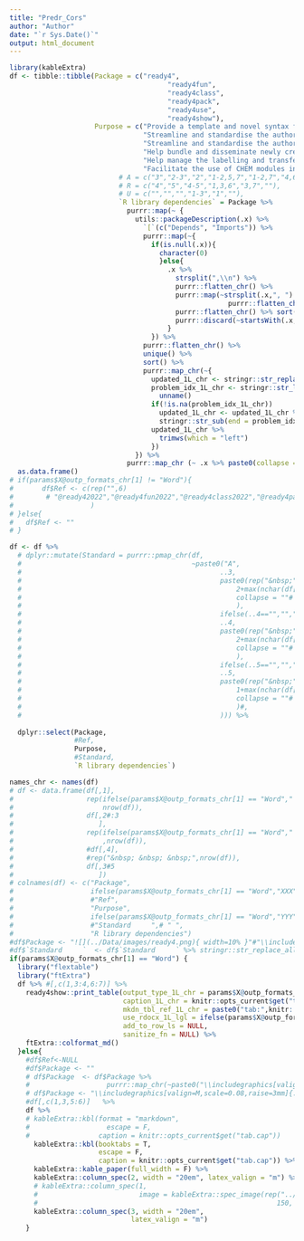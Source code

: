 ```yaml
---
title: "Predr_Cors"
author: "Author"
date: "`r Sys.Date()`"
output: html_document
---
```

```r
library(kableExtra)  
df <- tibble::tibble(Package = c("ready4",
                                       "ready4fun",
                                       "ready4class",
                                       "ready4pack",
                                       "ready4use",
                                       "ready4show"),
                     Purpose = c("Provide a template and novel syntax for modular CHEM implementations and tools for finding interoperable CHEM modules, datasets and reproducible analysis programs.",
                                 "Streamline and standardise the authoring and documenting of functions that support transferable and generalisable model algorithms.",
                                 "Streamline and standardise the authoring and documenting of new interoperable CHEM modules.",
                                 "Help bundle and disseminate newly created CHEM modules as R libraries that are documented, licensed and quality assured.",
                                 "Help manage the labelling and transfer of data between CHEM modules and local and remote data repositories.",
                                 "Facilitate the use of CHEM modules in programs to implement integrated and reproducible data ingest, analysis and reporting pipelines."),
                           # A = c("3","2-3","2","1-2,5,7","1-2,7","4,6"), 
                           # R = c("4","5","4-5","1,3,6","3,7",""),
                           # U = c("","","","1-3","1",""),
                           `R library dependencies` = Package %>%
                             purrr::map(~ {
                               utils::packageDescription(.x) %>%
                                 `[`(c("Depends", "Imports")) %>%
                                 purrr::map(~{
                                   if(is.null(.x)){
                                     character(0)
                                     }else{
                                       .x %>%
                                         strsplit(",\\n") %>%
                                         purrr::flatten_chr() %>%
                                         purrr::map(~strsplit(.x,", ") %>%
                                                      purrr::flatten_chr()) %>%
                                         purrr::flatten_chr() %>% sort() %>%
                                         purrr::discard(~startsWith(.x,"R "))
                                       }
                                   }) %>%
                                 purrr::flatten_chr() %>%
                                 unique() %>%
                                 sort() %>%
                                 purrr::map_chr(~{
                                   updated_1L_chr <- stringr::str_replace_all(.x,"\\n"," ")
                                   problem_idx_1L_chr <- stringr::str_locate(updated_1L_chr," ")[1,1] %>%
                                     unname()
                                   if(!is.na(problem_idx_1L_chr))
                                     updated_1L_chr <- updated_1L_chr %>%
                                     stringr::str_sub(end = problem_idx_1L_chr-1)
                                   updated_1L_chr %>% 
                                     trimws(which = "left") 
                                   })
                               }) %>% 
                             purrr::map_chr (~ .x %>% paste0(collapse = " "))) %>% 
  as.data.frame() 
# if(params$X@outp_formats_chr[1] != "Word"){
#       df$Ref <- c(rep("",6)
#        # "@ready42022","@ready4fun2022","@ready4class2022","@ready4pack2022","@ready4use2022","@ready4show2022"
#                   )
# }else{
#   df$Ref <- ""
# }

df <- df %>%
  # dplyr::mutate(Standard = purrr::pmap_chr(df,
  #                                          ~paste0("A",
  #                                                 ..3,
  #                                                 paste0(rep("&nbsp;",
  #                                                     2+max(nchar(df[,3]))-nchar(..3)),
  #                                                     collapse = ""#
  #                                                     ),
  #                                                 ifelse(..4=="","","R"),
  #                                                 ..4,
  #                                                 paste0(rep("&nbsp;",
  #                                                     2+max(nchar(df[,4]))-nchar(..4)),
  #                                                     collapse = ""#
  #                                                     ),
  #                                                 ifelse(..5=="","","U"),
  #                                                 ..5,
  #                                                 paste0(rep("&nbsp;",
  #                                                     1+max(nchar(df[,5]))-nchar(..5)),
  #                                                     collapse = ""#
  #                                                     )#,
  #                                                 ))) %>%
  
  dplyr::select(Package,
                #Ref,
                Purpose,
                #Standard,
                `R library dependencies`) 

names_chr <- names(df)
# df <- data.frame(df[,1],
#                  rep(ifelse(params$X@outp_formats_chr[1] == "Word"," ","&nbsp; &nbsp; &nbsp;"),
#                      nrow(df)),
#                  df[,2#:3
#                     ],
#                  rep(ifelse(params$X@outp_formats_chr[1] == "Word"," ","&nbsp; &nbsp; &nbsp;")
#                      ,nrow(df)),
#                  #df[,4],
#                  #rep("&nbsp; &nbsp; &nbsp;",nrow(df)),
#                  df[,3#5
#                     ])
# colnames(df) <- c("Package",
#                   ifelse(params$X@outp_formats_chr[1] == "Word","XXX"," "),
#                   #"Ref", 
#                   "Purpose", 
#                   ifelse(params$X@outp_formats_chr[1] == "Word","YYY"," "),
#                   #"Standard     ",# " ",
#                   "R library dependencies")
#df$Package <- "![](../Data/images/ready4.png){ width=10% }"#"\\includegraphics[valign=T,scale=2.5,raise=2mm]{../Data/images/ready4.png}"
#df$`Standard     `  <- df$`Standard     ` %>% stringr::str_replace_all("&nbsp;"," ")
if(params$X@outp_formats_chr[1] == "Word") {
  library("flextable")
  library("ftExtra")
  df %>% #[,c(1,3:4,6:7)] %>%
    ready4show::print_table(output_type_1L_chr = params$X@outp_formats_chr[1],
                            caption_1L_chr = knitr::opts_current$get("tab.cap"),
                            mkdn_tbl_ref_1L_chr = paste0("tab:",knitr::opts_current$get("tab.id")),
                            use_rdocx_1L_lgl = ifelse(params$X@outp_formats_chr[1]=="Word",T,F),
                            add_to_row_ls = NULL,
                            sanitize_fn = NULL) %>%
    ftExtra::colformat_md()
  }else{
    #df$Ref<-NULL
    #df$Package <- ""
    # df$Package  <- df$Package %>% 
    #                   purrr::map_chr(~paste0("\\includegraphics[valign=M,width=1.9cm,raise=4mm]{../Data/images/",.x,"_logo.png}"))#scale=0.4,raise=3mm]
    # df$Package <- "\\includegraphics[valign=M,scale=0.08,raise=3mm]{../Data/images/ready4.png}"
    #df[,c(1,3,5:6)]   %>%
    df %>%
    # kableExtra::kbl(format = "markdown",
    #                   escape = F,
    #                 caption = knitr::opts_current$get("tab.cap"))
      kableExtra::kbl(booktabs = T, 
                      escape = F,
                      caption = knitr::opts_current$get("tab.cap")) %>%
      kableExtra::kable_paper(full_width = F) %>%
      kableExtra::column_spec(2, width = "20em", latex_valign = "m") %>%
      # kableExtra::column_spec(1, 
      #                         image = kableExtra::spec_image(rep("../Data/images/ready4.png",nrow(df)), 
      #                                                           150, 150)) %>%
      kableExtra::column_spec(3, width = "20em",
                              latex_valign = "m")
    }
```